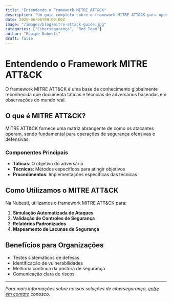 ```yaml
---
title: "Entendendo o Framework MITRE ATT&CK"
description: "Um guia completo sobre o framework MITRE ATT&CK para operações red team."
date: 2025-06-06T09:00:00Z
image: "/images/blog/mitre-attack-guide.jpg"
categories: ["Cibersegurança", "Red Team"]
author: "Equipe Nubesti"
draft: false
---
```


# Entendendo o Framework MITRE ATT&CK

O framework MITRE ATT&CK é uma base de conhecimento globalmente reconhecida que documenta táticas e técnicas de adversários baseadas em observações do mundo real.

## O que é MITRE ATT&CK?

MITRE ATT&CK fornece uma matriz abrangente de como os atacantes operam, sendo fundamental para operações de segurança ofensivas e defensivas.

### Componentes Principais

- **Táticas**: O objetivo do adversário
- **Técnicas**: Métodos específicos para atingir objetivos
- **Procedimentos**: Implementações específicas das técnicas

## Como Utilizamos o MITRE ATT&CK

Na Nubesti, utilizamos o framework MITRE ATT&CK para:

1. **Simulação Automatizada de Ataques**
2. **Validação de Controles de Segurança**
3. **Relatórios Padronizados**
4. **Mapeamento de Lacunas de Segurança**

## Benefícios para Organizações

- Testes sistemáticos de defesas
- Identificação de vulnerabilidades
- Melhoria contínua da postura de segurança
- Comunicação clara de riscos

---

*Para mais informações sobre nossas soluções de cibersegurança, [entre em contato](/contact/) conosco.*
